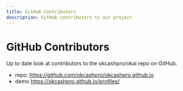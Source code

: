 ```yaml
---
title: GitHub Contributors
description: GitHub contributors to our project
---
```



# GitHub Contributors

Up to date look at contributors to the okcashpro/okai repo on GitHub.

- repo: https://github.com/okcashpro/okcashpro.github.io
- demo https://okcashpro.github.io/profiles/

<Contributors />
